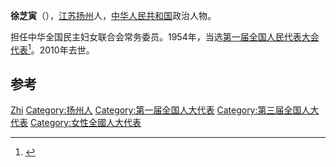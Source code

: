 '''徐芝寅'''（{{bd|1915年|1月|2010年|7月30日}}），[[江苏|江苏]][[扬州|扬州]]人，[[中华人民共和国|中华人民共和国]]政治人物。

担任中华全国民主妇女联合会常务委员。1954年，当选[[第一届全国人民代表大会代表名单|第一届全国人民代表大会代表]]<ref>{{cite book|author=全国人民代表大会常务委员会办公厅|title=中华人民共和国第一届全国人民代表大会代表名单|year=1955年|publisher=全国人民代表大会常务委员会办公厅|url=http://book.ucdrs.superlib.net/views/specific/2929/bookDetail.jsp?dxNumber=000005772167&d=546843D0AE2464CD1C95896344A85614&fenlei=04070402|access-date=2015-01-25|archive-date=2019-01-24|archive-url=https://web.archive.org/web/20190124105450/http://book.ucdrs.superlib.net/views/specific/2929/bookDetail.jsp?dxNumber=000005772167&d=546843D0AE2464CD1C95896344A85614&fenlei=04070402|dead-url=no}}</ref>。2010年去世。

== 参考 ==
{{reflist}}

{{中国政治人物小作品}}
{{中华全国民主妇女联合会第二届执行委员会}}

{{Authority control}}
{{DEFAULTSORT:Xu徐}}
[[Category:徐姓|Zhi]]
[[Category:扬州人|Category:扬州人]]
[[Category:第一届全国人大代表|Category:第一届全国人大代表]]
[[Category:第三届全国人大代表|Category:第三届全国人大代表]]
[[Category:女性全國人大代表|Category:女性全國人大代表]]